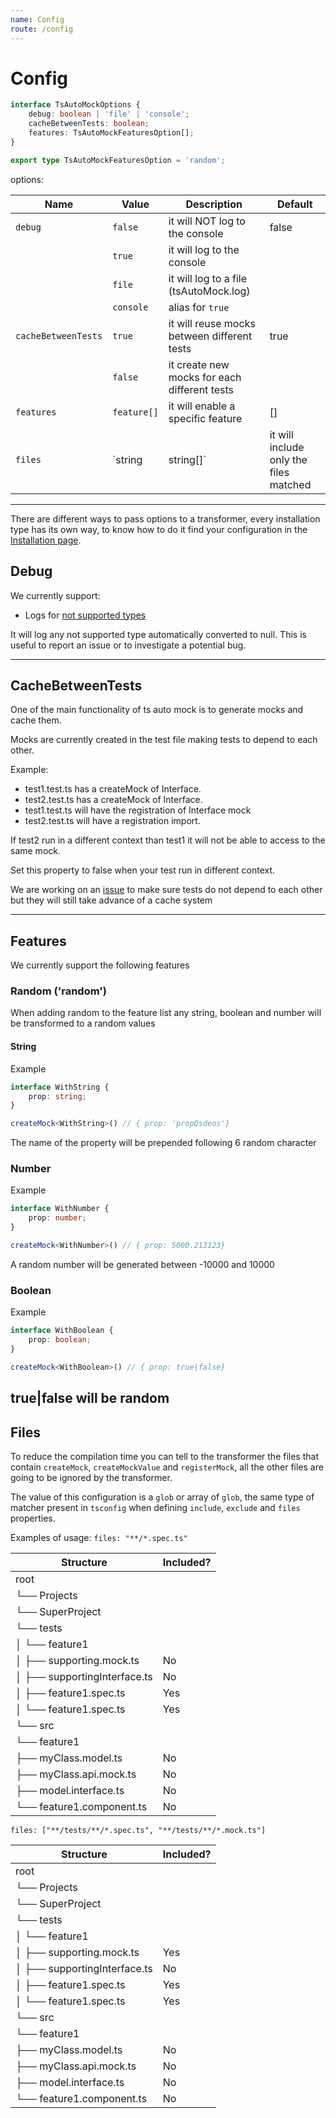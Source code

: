 ```yaml
---
name: Config
route: /config
---
```


# Config
```ts
interface TsAutoMockOptions {
    debug: boolean | 'file' | 'console';
    cacheBetweenTests: boolean;
    features: TsAutoMockFeaturesOption[];
}

export type TsAutoMockFeaturesOption = 'random';

```
options:

| Name                 |  Value             |  Description                                 | Default
| -------------------- |  ----------------- | -------------------------------------------- | --------
| `debug`              |  `false`           | it will NOT log to the console               | false
|                      |  `true`            | it will log to the console                   |
|                      |  `file`            | it will log to a file (tsAutoMock.log)       |
|                      |  `console`         | alias for `true`                             |
| `cacheBetweenTests`  |  `true`            | it will reuse mocks between different tests  | true
|                      |  `false`           | it create new mocks for each different tests |
| `features`           |  `feature[]`       | it will enable a specific feature            | []
| `files`              |  `string|string[]` | it will include only the files matched       | "**/*"

---

There are different ways to pass options to a transformer, every installation type has its own way, to know how to do it
find your configuration in the [Installation page](./installation).

## Debug
We currently support:
- Logs for [not supported types](./types-not-supported)

It will log any not supported type automatically converted to null.
This is useful to report an issue or to investigate a potential bug.

---

## CacheBetweenTests
One of the main functionality of ts auto mock is to generate mocks and cache them.

Mocks are currently created in the test file making tests to depend to each other.

Example:
- test1.test.ts has a createMock of Interface.
- test2.test.ts has a createMock of Interface.
- test1.test.ts will have the registration of Interface mock
- test2.test.ts will have a registration import.

If test2 run in a different context than test1 it will not be able to access to the same mock.

Set this property to false when your test run in different context.

We are working on an [issue](https://github.com/Typescript-TDD/ts-auto-mock/issues/101) to make sure tests do not depend to each other but they will still take advance of a cache system

---
## Features
We currently support the following features
### Random ('random')

When adding random to the feature list any string, boolean and number will be transformed to a random values

#### String
Example
```ts
interface WithString {
    prop: string;
}

createMock<WithString>() // { prop: 'propQsdeos'}
```

The name of the property will be prepended following 6 random character

### Number
Example
```ts
interface WithNumber {
    prop: number;
}

createMock<WithNumber>() // { prop: 5000.213123}
```

A random number will be generated between -10000 and 10000


### Boolean
Example
```ts
interface WithBoolean {
    prop: boolean;
}

createMock<WithBoolean>() // { prop: true|false}
```

true|false will be random
---

## Files
To reduce the compilation time you can tell to the transformer the files that contain `createMock`, `createMockValue` and `registerMock`,
all the other files are going to be ignored by the transformer.

The value of this configuration is a `glob` or array of `glob`, the same type of matcher present in `tsconfig` when
defining `include`, `exclude` and `files` properties.

Examples of usage:
`files: "**/*.spec.ts"`

| Structure                                    | Included?
| -------------------------------------------- | ----------------
| root                                         |
| └── Projects                                 |
|     └── SuperProject                         |
|         └── tests                            |
|         │   └── feature1                     |
|         │       ├── supporting.mock.ts       | No
|         │       ├── supportingInterface.ts   | No
|         │       ├── feature1.spec.ts         | Yes
|         │       └── feature1.spec.ts         | Yes
|         └── src                              |
|             └── feature1                     |
|                 ├── myClass.model.ts         | No
|                 ├── myClass.api.mock.ts      | No
|                 ├── model.interface.ts       | No
|                 └── feature1.component.ts    | No

`files: ["**/tests/**/*.spec.ts", "**/tests/**/*.mock.ts"]`

| Structure                                    | Included?
| -------------------------------------------- | ----------------
| root                                         |
| └── Projects                                 |
|     └── SuperProject                         |
|         └── tests                            |
|         │   └── feature1                     |
|         │       ├── supporting.mock.ts       | Yes
|         │       ├── supportingInterface.ts   | No
|         │       ├── feature1.spec.ts         | Yes
|         │       └── feature1.spec.ts         | Yes
|         └── src                              |
|             └── feature1                     |
|                 ├── myClass.model.ts         | No
|                 ├── myClass.api.mock.ts      | No
|                 ├── model.interface.ts       | No
|                 └── feature1.component.ts    | No
